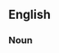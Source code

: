 ==English==
===Noun===

{{Wikipedia}}


<!-- this is a lazy man's way of plugging a hole in Wiktionary until I get around to actually filling it in -->